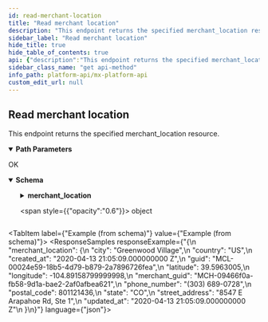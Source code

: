 ```yaml
---
id: read-merchant-location
title: "Read merchant location"
description: "This endpoint returns the specified merchant_location resource."
sidebar_label: "Read merchant location"
hide_title: true
hide_table_of_contents: true
api: {"description":"This endpoint returns the specified merchant_location resource.","operationId":"readMerchantLocation","parameters":[{"description":"The unique id for a `merchant_location`.","example":"MCH-09466f0a-fb58-9d1a-bae2-2af0afbea621","in":"path","name":"merchant_location_guid","required":true,"schema":{"type":"string"}}],"responses":{"200":{"content":{"application/vnd.mx.api.v1+json":{"schema":{"properties":{"merchant_location":{"properties":{"city":{"example":"Greenwood Village","nullable":true,"type":"string"},"country":{"example":"US","nullable":true,"type":"string"},"created_at":{"example":"2020-04-13 21:05:09.000000000 Z","nullable":true,"type":"string"},"guid":{"example":"MCL-00024e59-18b5-4d79-b879-2a7896726fea","nullable":true,"type":"string"},"latitude":{"example":39.5963005,"nullable":true,"type":"number"},"longitude":{"example":-104.89158799999998,"nullable":true,"type":"number"},"merchant_guid":{"example":"MCH-09466f0a-fb58-9d1a-bae2-2af0afbea621","nullable":true,"type":"string"},"phone_number":{"example":"(303) 689-0728","nullable":true,"type":"string"},"postal_code":{"example":801121436,"nullable":true,"type":"string"},"state":{"example":"CO","nullable":true,"type":"string"},"street_address":{"example":"8547 E Arapahoe Rd, Ste 1","nullable":true,"type":"string"},"updated_at":{"example":"2020-04-13 21:05:09.000000000 Z","nullable":true,"type":"string"}},"type":"object"}},"type":"object"}}},"description":"OK"}},"tags":["merchants"],"method":"get","path":"/merchant_locations/{merchant_location_guid}","servers":[{"url":"https://api.mx.com"},{"url":"https://int-api.mx.com"}],"security":[{"basicAuth":[]}],"securitySchemes":{"basicAuth":{"scheme":"basic","type":"http"}},"info":{"contact":{"name":"MX Platform API","url":"https://www.mx.com/products/platform-api"},"description":"The MX Platform API is a powerful, fully-featured API designed to make aggregating and enhancing financial data easy and reliable. It can seamlessly connect your app or website to tens of thousands of financial institutions.","title":"MX Platform API","version":"0.1.0"},"postman":{"name":"Read merchant location","description":{"content":"This endpoint returns the specified merchant_location resource.","type":"text/plain"},"url":{"path":["merchant_locations",":merchant_location_guid"],"host":["{{baseUrl}}"],"query":[],"variable":[{"disabled":false,"description":{"content":"(Required) The unique id for a `merchant_location`.","type":"text/plain"},"type":"any","value":"","key":"merchant_location_guid"}]},"header":[{"key":"Accept","value":"application/vnd.mx.api.v1+json"}],"method":"GET"}}
sidebar_class_name: "get api-method"
info_path: platform-api/mx-platform-api
custom_edit_url: null
---
```



## Read merchant location



This endpoint returns the specified merchant_location resource.


<details style={{"marginBottom":"1rem"}} data-collapsed={false} open={true}>
<summary style={{}}>
<strong>Path Parameters</strong>
</summary>

<div>
<ul>
<ParamsItem className={"paramsItem"} param={{"description":"The unique id for a `merchant_location`.","example":"MCH-09466f0a-fb58-9d1a-bae2-2af0afbea621","in":"path","name":"merchant_location_guid","required":true,"schema":{"type":"string"}}}></ParamsItem>
</ul>
</div>
</details>

<div>
<ApiTabs>
<TabItem label={"200"} value={"200"}>
<div>

OK

</div>

<div>
<MimeTabs schemaType={"response"}>
<TabItem label={"application/vnd.mx.api.v1+json"} value={"application/vnd.mx.api.v1+json"}>
<SchemaTabs>
<TabItem label={"Schema"} value={"Schema"}>
<details style={{}} data-collapsed={false} open={true}>
<summary style={{"textAlign":"left"}}>
<strong>Schema</strong>
</summary>

<div style={{"textAlign":"left","marginLeft":"1rem"}}></div>

<ul style={{"marginLeft":"1rem"}}>
<SchemaItem collapsible={true} className={"schemaItem"}>
<details style={{}}>
<summary style={{}}>
<strong>merchant_location</strong>

<span style={{"opacity":"0.6"}}> object</span>
</summary>

<div style={{"marginLeft":"1rem"}}>
<SchemaItem collapsible={false} name={"city"} required={false} schemaName={"string"} qualifierMessage={undefined} schema={{"example":"Greenwood Village","nullable":true,"type":"string"}}></SchemaItem>

<SchemaItem collapsible={false} name={"country"} required={false} schemaName={"string"} qualifierMessage={undefined} schema={{"example":"US","nullable":true,"type":"string"}}></SchemaItem>

<SchemaItem collapsible={false} name={"created_at"} required={false} schemaName={"string"} qualifierMessage={undefined} schema={{"example":"2020-04-13 21:05:09.000000000 Z","nullable":true,"type":"string"}}></SchemaItem>

<SchemaItem collapsible={false} name={"guid"} required={false} schemaName={"string"} qualifierMessage={undefined} schema={{"example":"MCL-00024e59-18b5-4d79-b879-2a7896726fea","nullable":true,"type":"string"}}></SchemaItem>

<SchemaItem collapsible={false} name={"latitude"} required={false} schemaName={"number"} qualifierMessage={undefined} schema={{"example":39.5963005,"nullable":true,"type":"number"}}></SchemaItem>

<SchemaItem collapsible={false} name={"longitude"} required={false} schemaName={"number"} qualifierMessage={undefined} schema={{"example":-104.89158799999998,"nullable":true,"type":"number"}}></SchemaItem>

<SchemaItem collapsible={false} name={"merchant_guid"} required={false} schemaName={"string"} qualifierMessage={undefined} schema={{"example":"MCH-09466f0a-fb58-9d1a-bae2-2af0afbea621","nullable":true,"type":"string"}}></SchemaItem>

<SchemaItem collapsible={false} name={"phone_number"} required={false} schemaName={"string"} qualifierMessage={undefined} schema={{"example":"(303) 689-0728","nullable":true,"type":"string"}}></SchemaItem>

<SchemaItem collapsible={false} name={"postal_code"} required={false} schemaName={"string"} qualifierMessage={undefined} schema={{"example":801121436,"nullable":true,"type":"string"}}></SchemaItem>

<SchemaItem collapsible={false} name={"state"} required={false} schemaName={"string"} qualifierMessage={undefined} schema={{"example":"CO","nullable":true,"type":"string"}}></SchemaItem>

<SchemaItem collapsible={false} name={"street_address"} required={false} schemaName={"string"} qualifierMessage={undefined} schema={{"example":"8547 E Arapahoe Rd, Ste 1","nullable":true,"type":"string"}}></SchemaItem>

<SchemaItem collapsible={false} name={"updated_at"} required={false} schemaName={"string"} qualifierMessage={undefined} schema={{"example":"2020-04-13 21:05:09.000000000 Z","nullable":true,"type":"string"}}></SchemaItem>
</div>
</details>
</SchemaItem>
</ul>
</details>
</TabItem>

<TabItem label={"Example (from schema)"} value={"Example (from schema)"}>
<ResponseSamples responseExample={"{\n  \"merchant_location\": {\n    \"city\": \"Greenwood Village\",\n    \"country\": \"US\",\n    \"created_at\": \"2020-04-13 21:05:09.000000000 Z\",\n    \"guid\": \"MCL-00024e59-18b5-4d79-b879-2a7896726fea\",\n    \"latitude\": 39.5963005,\n    \"longitude\": -104.89158799999998,\n    \"merchant_guid\": \"MCH-09466f0a-fb58-9d1a-bae2-2af0afbea621\",\n    \"phone_number\": \"(303) 689-0728\",\n    \"postal_code\": 801121436,\n    \"state\": \"CO\",\n    \"street_address\": \"8547 E Arapahoe Rd, Ste 1\",\n    \"updated_at\": \"2020-04-13 21:05:09.000000000 Z\"\n  }\n}"} language={"json"}></ResponseSamples>
</TabItem>
</SchemaTabs>
</TabItem>
</MimeTabs>
</div>
</TabItem>
</ApiTabs>
</div>

      